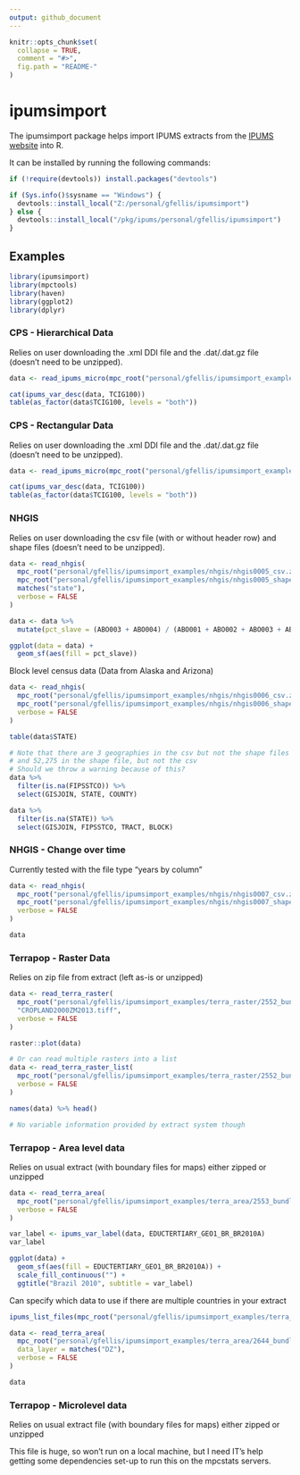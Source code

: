 ```yaml
---
output: github_document
---
```


<!-- README.md is generated from README.Rmd. Please edit that file -->

```r
knitr::opts_chunk$set(
  collapse = TRUE,
  comment = "#>",
  fig.path = "README-"
)
```

# ipumsimport #
The ipumsimport package helps import IPUMS extracts from the [IPUMS website](https://www.ipums.org) 
into R.

It can be installed by running the following commands:
```r
if (!require(devtools)) install.packages("devtools")

if (Sys.info()$sysname == "Windows") {
  devtools::install_local("Z:/personal/gfellis/ipumsimport")
} else {
  devtools::install_local("/pkg/ipums/personal/gfellis/ipumsimport")
}
```

## Examples ##
```r
library(ipumsimport)
library(mpctools)
library(haven)
library(ggplot2)
library(dplyr)
```

### CPS - Hierarchical Data ###
Relies on user downloading the .xml DDI file and the .dat/.dat.gz file (doesn't need to be unzipped).
```r
data <- read_ipums_micro(mpc_root("personal/gfellis/ipumsimport_examples/cps_hier/cps_00004.xml"))

cat(ipums_var_desc(data, TCIG100))
table(as_factor(data$TCIG100, levels = "both"))
```


### CPS - Rectangular Data ###
Relies on user downloading the .xml DDI file and the .dat/.dat.gz file (doesn't need to be unzipped).
```r
data <- read_ipums_micro(mpc_root("personal/gfellis/ipumsimport_examples/cps_rect/cps_00003.xml"), verbose = FALSE)

cat(ipums_var_desc(data, TCIG100))
table(as_factor(data$TCIG100, levels = "both"))
```

### NHGIS ###
Relies on user downloading the csv file (with or without header row) and shape files (doesn't need to be unzipped).
```r
data <- read_nhgis(
  mpc_root("personal/gfellis/ipumsimport_examples/nhgis/nhgis0005_csv.zip"),
  mpc_root("personal/gfellis/ipumsimport_examples/nhgis/nhgis0005_shape.zip"),
  matches("state"),
  verbose = FALSE
)

data <- data %>%
  mutate(pct_slave = (ABO003 + ABO004) / (ABO001 + ABO002 + ABO003 + ABO004 + ABO005 + ABO006))

ggplot(data = data) + 
  geom_sf(aes(fill = pct_slave))
```

Block level census data (Data from Alaska and Arizona)
```r
data <- read_nhgis(
  mpc_root("personal/gfellis/ipumsimport_examples/nhgis/nhgis0006_csv.zip"),
  mpc_root("personal/gfellis/ipumsimport_examples/nhgis/nhgis0006_shape.zip"),
  verbose = FALSE
)

table(data$STATE)

# Note that there are 3 geographies in the csv but not the shape files
# and 52,275 in the shape file, but not the csv
# Should we throw a warning because of this? 
data %>%
  filter(is.na(FIPSSTCO)) %>%
  select(GISJOIN, STATE, COUNTY)

data %>%
  filter(is.na(STATE)) %>%
  select(GISJOIN, FIPSSTCO, TRACT, BLOCK) 
```

### NHGIS - Change over time ### 
Currently tested with the file type "years by column"
```r
data <- read_nhgis(
  mpc_root("personal/gfellis/ipumsimport_examples/nhgis/nhgis0007_csv.zip"),
  mpc_root("personal/gfellis/ipumsimport_examples/nhgis/nhgis0007_shape.zip"),
  verbose = FALSE
)

data
```

### Terrapop - Raster Data ###
Relies on zip file from extract (left as-is or unzipped)
```r
data <- read_terra_raster(
  mpc_root("personal/gfellis/ipumsimport_examples/terra_raster/2552_bundle.zip"),
  "CROPLAND2000ZM2013.tiff",
  verbose = FALSE
)

raster::plot(data)

# Or can read multiple rasters into a list
data <- read_terra_raster_list(
  mpc_root("personal/gfellis/ipumsimport_examples/terra_raster/2552_bundle.zip"),
  verbose = FALSE
)

names(data) %>% head()

# No variable information provided by extract system though
```

### Terrapop - Area level data ###
Relies on usual extract (with boundary files for maps) either zipped or unzipped
```r
data <- read_terra_area(
  mpc_root("personal/gfellis/ipumsimport_examples/terra_area/2553_bundle.zip"),
  verbose = FALSE
)

var_label <- ipums_var_label(data, EDUCTERTIARY_GEO1_BR_BR2010A)
var_label

ggplot(data) +
  geom_sf(aes(fill = EDUCTERTIARY_GEO1_BR_BR2010A)) + 
  scale_fill_continuous("") + 
  ggtitle("Brazil 2010", subtitle = var_label)
```

Can specify which data to use if there are multiple countries in your extract
```r
ipums_list_files(mpc_root("personal/gfellis/ipumsimport_examples/terra_area/2644_bundle.zip"))

data <- read_terra_area(
  mpc_root("personal/gfellis/ipumsimport_examples/terra_area/2644_bundle.zip"),
  data_layer = matches("DZ"),
  verbose = FALSE
)

data

```

### Terrapop - Microlevel data ###
Relies on usual extract file (with boundary files for maps) either zipped or unzipped

This file is huge, so won't run on a local machine, but I need IT's help getting some
dependencies set-up to run this on the mpcstats servers.

